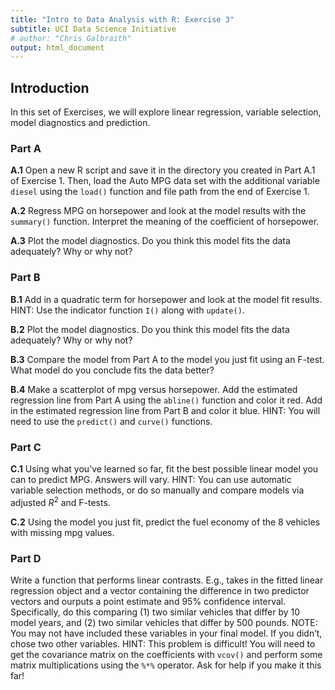 ```yaml
---
title: "Intro to Data Analysis with R: Exercise 3"
subtitle: UCI Data Science Initiative
# author: "Chris Galbraith"
output: html_document
---
```


## Introduction
In this set of Exercises, we will explore linear regression, variable selection, model diagnostics and prediction.


### Part A 
**A.1** Open a new R script and save it in the directory you created in Part A.1 of Exercise 1. Then, load the Auto MPG data set with the additional variable ```diesel``` using the ```load()``` function and file path from the end of Exercise 1.

**A.2** Regress MPG on horsepower and look at the model results with the ```summary()``` function. Interpret the meaning of the coefficient of horsepower.

**A.3** Plot the model diagnostics. Do you think this model fits the data adequately? Why or why not?


### Part B
**B.1** Add in a quadratic term for horsepower and look at the model fit results. HINT: Use the indicator function ```I()``` along with ```update()```.

**B.2** Plot the model diagnostics. Do you think this model fits the data adequately? Why or why not?

**B.3** Compare the model from Part A to the model you just fit using an F-test. What model do you conclude fits the data better?

**B.4** Make a scatterplot of mpg versus horsepower. Add the estimated regression line from Part A using the ```abline()``` function and color it red. Add in the estimated regression line from Part B and color it blue. HINT: You will need to use the ```predict()``` and ```curve()``` functions.


### Part C
**C.1** Using what you've learned so far, fit the best possible linear model you can to predict MPG. Answers will vary. HINT: You can use automatic variable selection methods, or do so manually and compare models via adjusted $R^2$ and F-tests.

**C.2** Using the model you just fit, predict the fuel economy of the 8 vehicles with missing mpg values.


### Part D
Write a function that performs linear contrasts. E.g., takes in the fitted linear regression object and a vector containing the difference in two predictor vectors and ourputs a point estimate and 95% confidence interval. Specifically, do this comparing (1) two similar vehicles that differ by 10 model years, and (2) two similar vehicles that differ by 500 pounds. NOTE: You may not have included these variables in your final model. If you didn't, chose two other variables. HINT: This problem is difficult! You will need to get the covariance matrix on the coefficients with ```vcov()``` and perform some matrix multiplications using the ```%*%``` operator. Ask for help if you make it this far!

